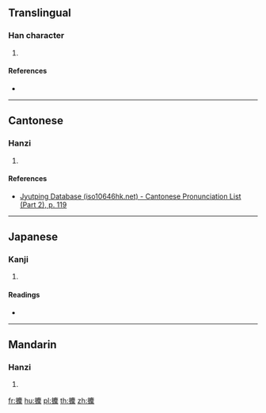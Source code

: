 {{character info/new}}
==Translingual==

===Han character===
{{Han char|rn=64|rad=手|as=16|sn=19|four=|canj=QIPD|ids=⿰扌麇}}

# {{defn|Han|sort=手16}}

====References====
* {{Han ref|kx=0462.210|dkj=12949|dj=0811.210|hdz=31983.110|uh=6508|ud=25864}}

----

==Cantonese==

===Hanzi===
{{yue-hanzi|jyut=[[kwan2]], [[kwan3]]|y=kwan2, kwan3}}

# {{defn|lang=yue|sort=手16}}

====References====
* [http://www.iso10646hk.net/jp/document/download.jsp Jyutping Database (iso10646hk.net) - Cantonese Pronunciation List (Part 2), p. 119]

----

==Japanese==

===Kanji===
{{ja-kanji|grade=|rs=手16}}

# {{defn|lang=ja|sort=手16}}

====Readings====
* {{ja-readings|on=[[くん]] (kun), [[きん]] (kin), [[ひ]] (hi)|kun=[[ひろう]] (hirou), [[とる]] (toru)}}

----

==Mandarin==

===Hanzi===
{{cmn-hanzi|pin=[[jùn]] ([[jun4]])|wg=chün<sup>4</sup>}}

# {{defn|lang=cmn|sort=手16}}

[[fr:攈]]
[[hu:攈]]
[[pl:攈]]
[[th:攈]]
[[zh:攈]]